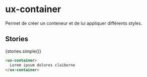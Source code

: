 
# ux-container

<Meta title="Components|Structures/Container" />

Permet de créer un conteneur et de lui appliquer différents styles.

## Stories

<Preview withSource="none">
  <Story name="simple" height="60px">
    {stories.simple()}
  </Story>
</Preview>

```html
<ux-container>
  Lorem ipsum dolores claiborne
</ux-container>
```
